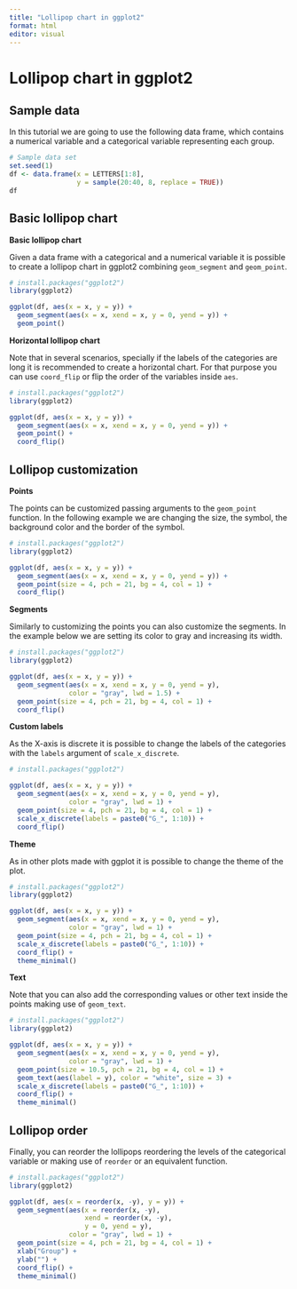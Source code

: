 ```yaml
---
title: "Lollipop chart in ggplot2"
format: html
editor: visual
---
```


# **Lollipop chart in ggplot2**

## **Sample data**

In this tutorial we are going to use the following data frame, which contains a numerical variable and a categorical variable representing each group.

```r
# Sample data set
set.seed(1)
df <- data.frame(x = LETTERS[1:8],
                 y = sample(20:40, 8, replace = TRUE))
df
```

## **Basic lollipop chart**

**Basic lollipop chart**

Given a data frame with a categorical and a numerical variable it is possible to create a lollipop chart in ggplot2 combining `geom_segment` and `geom_point`.

```r
# install.packages("ggplot2")
library(ggplot2)

ggplot(df, aes(x = x, y = y)) +
  geom_segment(aes(x = x, xend = x, y = 0, yend = y)) +
  geom_point()  
```

**Horizontal lollipop chart**

Note that in several scenarios, specially if the labels of the categories are long it is recommended to create a horizontal chart. For that purpose you can use `coord_flip` or flip the order of the variables inside `aes`.

```r
# install.packages("ggplot2")
library(ggplot2)

ggplot(df, aes(x = x, y = y)) +
  geom_segment(aes(x = x, xend = x, y = 0, yend = y)) +
  geom_point() +
  coord_flip() 

```

## **Lollipop customization**

**Points**

The points can be customized passing arguments to the `geom_point` function. In the following example we are changing the size, the symbol, the background color and the border of the symbol.

```r
# install.packages("ggplot2")
library(ggplot2)

ggplot(df, aes(x = x, y = y)) +
  geom_segment(aes(x = x, xend = x, y = 0, yend = y)) +
  geom_point(size = 4, pch = 21, bg = 4, col = 1) +
  coord_flip() 
```

**Segments**

Similarly to customizing the points you can also customize the segments. In the example below we are setting its color to gray and increasing its width.

```r
# install.packages("ggplot2")
library(ggplot2)

ggplot(df, aes(x = x, y = y)) +
  geom_segment(aes(x = x, xend = x, y = 0, yend = y),
               color = "gray", lwd = 1.5) +
  geom_point(size = 4, pch = 21, bg = 4, col = 1) +
  coord_flip() 
```

**Custom labels**

As the X-axis is discrete it is possible to change the labels of the categories with the `labels` argument of `scale_x_discrete`.

```r
# install.packages("ggplot2")

ggplot(df, aes(x = x, y = y)) +
  geom_segment(aes(x = x, xend = x, y = 0, yend = y),
               color = "gray", lwd = 1) +
  geom_point(size = 4, pch = 21, bg = 4, col = 1) +
  scale_x_discrete(labels = paste0("G_", 1:10)) +
  coord_flip() 
```

**Theme**

As in other plots made with ggplot it is possible to change the theme of the plot.

```r
# install.packages("ggplot2")
library(ggplot2)

ggplot(df, aes(x = x, y = y)) +
  geom_segment(aes(x = x, xend = x, y = 0, yend = y),
               color = "gray", lwd = 1) +
  geom_point(size = 4, pch = 21, bg = 4, col = 1) +
  scale_x_discrete(labels = paste0("G_", 1:10)) +
  coord_flip() +
  theme_minimal() 
```

**Text**

Note that you can also add the corresponding values or other text inside the points making use of `geom_text`.

```r
# install.packages("ggplot2")
library(ggplot2)

ggplot(df, aes(x = x, y = y)) +
  geom_segment(aes(x = x, xend = x, y = 0, yend = y),
               color = "gray", lwd = 1) +
  geom_point(size = 10.5, pch = 21, bg = 4, col = 1) +
  geom_text(aes(label = y), color = "white", size = 3) +
  scale_x_discrete(labels = paste0("G_", 1:10)) +
  coord_flip() +
  theme_minimal() 
```

## **Lollipop order**

Finally, you can reorder the lollipops reordering the levels of the categorical variable or making use of `reorder` or an equivalent function.

```r
# install.packages("ggplot2")
library(ggplot2)

ggplot(df, aes(x = reorder(x, -y), y = y)) +
  geom_segment(aes(x = reorder(x, -y),
                   xend = reorder(x, -y),
                   y = 0, yend = y),
               color = "gray", lwd = 1) +
  geom_point(size = 4, pch = 21, bg = 4, col = 1) +
  xlab("Group") +
  ylab("") +
  coord_flip() +
  theme_minimal() 
 
```
